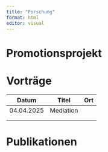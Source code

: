 ```yaml
---
title: "Forschung"
format: html
editor: visual
---
```


# Promotionsprojekt

# Vorträge

| Datum | Titel | Ort |
|----|----------|-----|
|04.04.2025 | Mediation      |     |
|    |       |     |
|    |       |     |

# Publikationen

